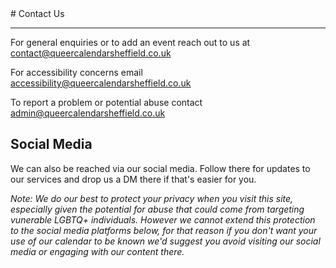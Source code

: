 

<div className="max-w-screen-md mx-auto my-4 p-8 rounded-xl bg-white dark:bg-inherit">
# Contact Us

---

For general enquiries or to add an event reach out to us at [contact@queercalendarsheffield.co.uk](mailto:contact@queercalendarsheffield.co.uk)

For accessibility concerns email [accessibility@queercalendarsheffield.co.uk](mailto:accessibility@queercalendarsheffield.co.uk)

To report a problem or potential abuse contact [admin@queercalendarsheffield.co.uk](mailto:admin@queercalendarsheffield.co.uk)

## Social Media

We can also be reached via our social media. Follow there for updates to our services and drop us a DM there if that's easier for you.

_Note: We do our best to protect your privacy when you visit this site, especially given the potential for abuse that could come from targeting vunerable LGBTQ+ individuals. However we cannot extend this protection to the social media platforms below, for that reason if you don't want your use of our calendar to be known we'd suggest you avoid visiting our social media or engaging with our content there._

<div className="flex gap-4 justify-center">
<Link href="https://www.instagram.com/queercalendarsheffield">
<BsInstagram className="h-8 w-8" title="Queer Calendar Sheffield on Instagram"/>
</Link>
<Link href="https://www.facebook.com/profile.php?id=61555239571680">
<BsFacebook className="h-8 w-8" title="Queer Calendar Sheffield on Facebook"/>
</Link>
</div>
</div>
